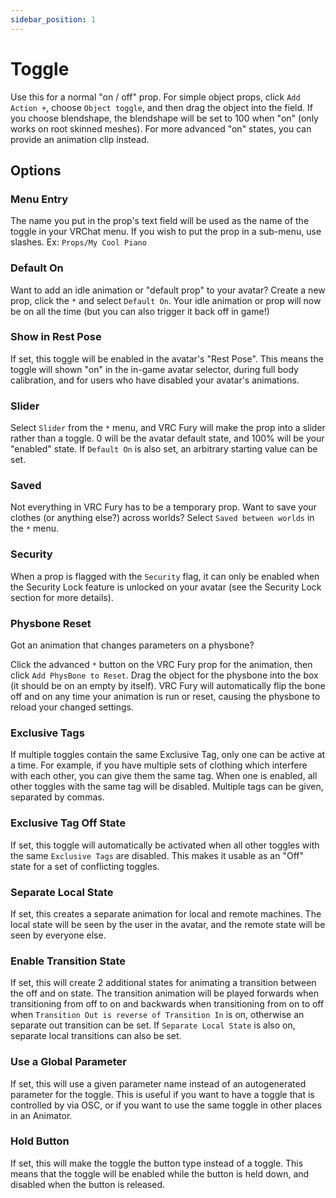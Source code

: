 ---
sidebar_position: 1
---

# Toggle

Use this for a normal "on / off" prop. For simple object props, click `Add Action +`, choose `Object toggle`, and then drag the object into the field. If you choose blendshape, the blendshape will be set to 100 when "on" (only works on root skinned meshes). For more advanced "on" states, you can provide an animation clip instead.

## Options

### Menu Entry

The name you put in the prop's text field will be used as the name of the toggle in your VRChat menu. If you wish to put the prop in a sub-menu, use slashes. Ex: `Props/My Cool Piano`

### Default On

Want to add an idle animation or "default prop" to your avatar? Create a new prop, click the `*` and select `Default On`. Your idle animation or prop will now be on all the time (but you can also trigger it back off in game!)

### Show in Rest Pose

If set, this toggle will be enabled in the avatar's "Rest Pose".
This means the toggle will shown "on" in the in-game avatar selector, during
full body calibration, and for users who have disabled your avatar's
animations.

### Slider

Select `Slider` from the `*` menu, and VRC Fury will make the prop into a slider rather than a toggle. 0 will be the avatar default state, and 100% will be your "enabled" state.
If `Default On` is also set, an arbitrary starting value can be set.

### Saved

Not everything in VRC Fury has to be a temporary prop. Want to save your clothes (or anything else?) across worlds? Select `Saved between worlds` in the `*` menu.

### Security

When a prop is flagged with the `Security` flag, it can only be enabled when the Security Lock feature is unlocked on your avatar (see the Security Lock section for more details).

### Physbone Reset

Got an animation that changes parameters on a physbone?

Click the advanced `*` button on the VRC Fury prop for the animation, then click `Add PhysBone to Reset`. Drag the object for the physbone into the box (it should be on an empty by itself). VRC Fury will automatically flip the bone off and on any time your animation is run or reset, causing the physbone to reload your changed settings.

### Exclusive Tags

If multiple toggles contain the same Exclusive Tag, only one can be active at a time. For example,
if you have multiple sets of clothing which interfere with each other, you can give them the
same tag. When one is enabled, all other toggles with the same tag will be disabled. Multiple tags
can be given, separated by commas.

### Exclusive Tag Off State

If set, this toggle will automatically be activated when all other toggles with the same
`Exclusive Tags` are disabled. This makes it usable as an "Off" state for a set of conflicting
toggles.

### Separate Local State

If set, this creates a separate animation for local and remote machines. The local state will be seen by the user in the avatar, and the remote state will be seen by everyone else.

### Enable Transition State

If set, this will create 2 additional states for animating a transition between the off and on state. The transition animation will be played forwards when transitioning from off to on and backwards when transitioning from on to off when `Transition Out is reverse of Transition In` is on, otherwise an separate out transition can be set. If `Separate Local State` is also on, separate local transitions can also be set.

### Use a Global Parameter

If set, this will use a given parameter name instead of an autogenerated parameter for the toggle. This is useful if you want to have a toggle that is controlled by via OSC, or if you want to use the same toggle in other places in an Animator.

### Hold Button

If set, this will make the toggle the button type instead of a toggle. This means that the toggle will be enabled while the button is held down, and disabled when the button is released.
